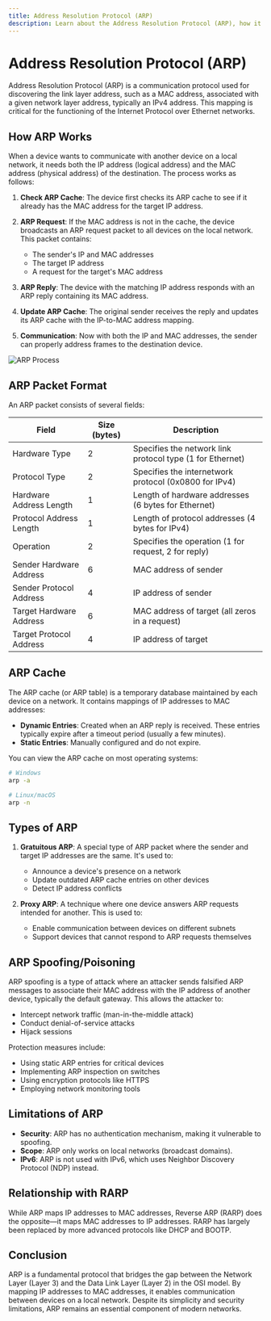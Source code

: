 ```yaml
---
title: Address Resolution Protocol (ARP)
description: Learn about the Address Resolution Protocol (ARP), how it maps IP addresses to MAC addresses, and its role in network communication.
---
```


# Address Resolution Protocol (ARP)

Address Resolution Protocol (ARP) is a communication protocol used for discovering the link layer address, such as a MAC address, associated with a given network layer address, typically an IPv4 address. This mapping is critical for the functioning of the Internet Protocol over Ethernet networks.

## How ARP Works

When a device wants to communicate with another device on a local network, it needs both the IP address (logical address) and the MAC address (physical address) of the destination. The process works as follows:

1. **Check ARP Cache**: The device first checks its ARP cache to see if it already has the MAC address for the target IP address.

2. **ARP Request**: If the MAC address is not in the cache, the device broadcasts an ARP request packet to all devices on the local network. This packet contains:
   - The sender's IP and MAC addresses
   - The target IP address
   - A request for the target's MAC address

3. **ARP Reply**: The device with the matching IP address responds with an ARP reply containing its MAC address.

4. **Update ARP Cache**: The original sender receives the reply and updates its ARP cache with the IP-to-MAC address mapping.

5. **Communication**: Now with both the IP and MAC addresses, the sender can properly address frames to the destination device.

<img className="max-w-xl w-full rounded-xl mx-auto" src="https://imgs.search.brave.com/eGoHe051HkVRcSGa7b6O2pxb0_E9rzNfjNSS-w8re08/rs:fit:860:0:0:0/g:ce/aHR0cHM6Ly9tZWRp/YS5nZWVrc2Zvcmdl/ZWtzLm9yZy93cC1j/b250ZW50L3VwbG9h/ZHMvMjAyMzA5MjAx/NjExMjYvVW50aXRs/ZWQtZHJhd2luZy0o/MSktKDIpLnBuZw" alt="ARP Process" />

## ARP Packet Format

An ARP packet consists of several fields:

| Field | Size (bytes) | Description |
|-------|--------------|-------------|
| Hardware Type | 2 | Specifies the network link protocol type (1 for Ethernet) |
| Protocol Type | 2 | Specifies the internetwork protocol (0x0800 for IPv4) |
| Hardware Address Length | 1 | Length of hardware addresses (6 bytes for Ethernet) |
| Protocol Address Length | 1 | Length of protocol addresses (4 bytes for IPv4) |
| Operation | 2 | Specifies the operation (1 for request, 2 for reply) |
| Sender Hardware Address | 6 | MAC address of sender |
| Sender Protocol Address | 4 | IP address of sender |
| Target Hardware Address | 6 | MAC address of target (all zeros in a request) |
| Target Protocol Address | 4 | IP address of target |

## ARP Cache

The ARP cache (or ARP table) is a temporary database maintained by each device on a network. It contains mappings of IP addresses to MAC addresses:

- **Dynamic Entries**: Created when an ARP reply is received. These entries typically expire after a timeout period (usually a few minutes).
- **Static Entries**: Manually configured and do not expire.

You can view the ARP cache on most operating systems:

```bash
# Windows
arp -a

# Linux/macOS
arp -n
```

## Types of ARP

1. **Gratuitous ARP**: A special type of ARP packet where the sender and target IP addresses are the same. It's used to:
   - Announce a device's presence on a network
   - Update outdated ARP cache entries on other devices
   - Detect IP address conflicts

2. **Proxy ARP**: A technique where one device answers ARP requests intended for another. This is used to:
   - Enable communication between devices on different subnets
   - Support devices that cannot respond to ARP requests themselves

## ARP Spoofing/Poisoning

ARP spoofing is a type of attack where an attacker sends falsified ARP messages to associate their MAC address with the IP address of another device, typically the default gateway. This allows the attacker to:

- Intercept network traffic (man-in-the-middle attack)
- Conduct denial-of-service attacks
- Hijack sessions

Protection measures include:

- Using static ARP entries for critical devices
- Implementing ARP inspection on switches
- Using encryption protocols like HTTPS
- Employing network monitoring tools

## Limitations of ARP

- **Security**: ARP has no authentication mechanism, making it vulnerable to spoofing.
- **Scope**: ARP only works on local networks (broadcast domains).
- **IPv6**: ARP is not used with IPv6, which uses Neighbor Discovery Protocol (NDP) instead.

## Relationship with RARP

While ARP maps IP addresses to MAC addresses, Reverse ARP (RARP) does the opposite—it maps MAC addresses to IP addresses. RARP has largely been replaced by more advanced protocols like DHCP and BOOTP.

## Conclusion

ARP is a fundamental protocol that bridges the gap between the Network Layer (Layer 3) and the Data Link Layer (Layer 2) in the OSI model. By mapping IP addresses to MAC addresses, it enables communication between devices on a local network. Despite its simplicity and security limitations, ARP remains an essential component of modern networks.
